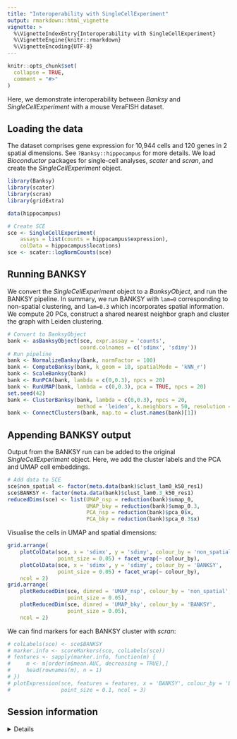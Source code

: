 ```yaml
---
title: "Interoperability with SingleCellExperiment"
output: rmarkdown::html_vignette
vignette: >
  %\VignetteIndexEntry{Interoperability with SingleCellExperiment}
  %\VignetteEngine{knitr::rmarkdown}
  %\VignetteEncoding{UTF-8}
---
```


```r
knitr::opts_chunk$set(
  collapse = TRUE,
  comment = "#>"
)
```

Here, we demonstrate interoperability between *Banksy* and 
*SingleCellExperiment* with a mouse VeraFISH dataset.  

## Loading the data

The dataset comprises gene expression for 10,944 cells and 120 genes in 2 
spatial dimensions. See `?Banksy::hippocampus` for more details. We load 
*Bioconductor* packages for single-cell analyses, *scater* and *scran*, and
create the *SingleCellExperiment* object. 

```r
library(Banksy)
library(scater)
library(scran)
library(gridExtra)

data(hippocampus)

# Create SCE
sce <- SingleCellExperiment(
    assays = list(counts = hippocampus$expression), 
    colData = hippocampus$locations)
sce <- scater::logNormCounts(sce)
```

## Running BANKSY

We convert the *SingleCellExperiment* object to a *BanksyObject*, and run the
BANKSY pipeline. In summary, we run BANKSY with `lam=0` corresponding to 
non-spatial clustering, and `lam=0.3` which incorporates spatial information. 
We compute 20 PCs, construct a shared nearest neighbor graph and cluster the
graph with Leiden clustering. 

```r
# Convert to BanksyObject
bank <- asBanksyObject(sce, expr.assay = 'counts', 
                       coord.colnames = c('sdimx', 'sdimy'))
# Run pipeline
bank <- NormalizeBanksy(bank, normFactor = 100)
bank <- ComputeBanksy(bank, k_geom = 10, spatialMode = 'kNN_r')
bank <- ScaleBanksy(bank)
bank <- RunPCA(bank, lambda = c(0,0.3), npcs = 20)
bank <- RunUMAP(bank, lambda = c(0,0.3), pca = TRUE, npcs = 20)
set.seed(42)
bank <- ClusterBanksy(bank, lambda = c(0,0.3), npcs = 20, 
                      method = 'leiden', k.neighbors = 50, resolution = 1)
bank <- ConnectClusters(bank, map.to = clust.names(bank)[1])
```

## Appending BANKSY output

Output from the BANKSY run can be added to the original *SingleCellExperiment*
object. Here, we add the cluster labels and the PCA and UMAP cell embeddings. 

```r
# Add data to SCE
sce$non_spatial <- factor(meta.data(bank)$clust_lam0_k50_res1)
sce$BANKSY <- factor(meta.data(bank)$clust_lam0.3_k50_res1)
reducedDims(sce) <- list(UMAP_nsp = reduction(bank)$umap_0,
                         UMAP_bky = reduction(bank)$umap_0.3,
                         PCA_nsp = reduction(bank)$pca_0$x,
                         PCA_bky = reduction(bank)$pca_0.3$x)
```

Visualise the cells in UMAP and spatial dimensions:

```r
grid.arrange(
    plotColData(sce, x = 'sdimx', y = 'sdimy', colour_by = 'non_spatial',
                point_size = 0.05) + facet_wrap(~ colour_by),
    plotColData(sce, x = 'sdimx', y = 'sdimy', colour_by = 'BANKSY',
                point_size = 0.05) + facet_wrap(~ colour_by),
    ncol = 2)
grid.arrange(
    plotReducedDim(sce, dimred = 'UMAP_nsp', colour_by = 'non_spatial', 
                   point_size = 0.05),
    plotReducedDim(sce, dimred = 'UMAP_bky', colour_by = 'BANKSY', 
                   point_size = 0.05),
    ncol = 2)
```

We can find markers for each BANKSY cluster with *scran*:

```r
# colLabels(sce) <- sce$BANKSY
# marker.info <- scoreMarkers(sce, colLabels(sce))
# features <- sapply(marker.info, function(m) {
#     m <- m[order(m$mean.AUC, decreasing = TRUE),]
#     head(rownames(m), n = 1)
# })
# plotExpression(sce, features = features, x = 'BANKSY', colour_by = 'BANKSY', 
#                point_size = 0.1, ncol = 3)

```

## Session information

<details>

```r
sessionInfo()
```

</details>
